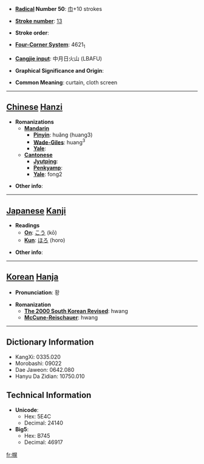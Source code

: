 * '''[[Wiktionary:Chinese radical index| Radical]] Number 50''': [[Wiktionary:Chinese radical index 巾|巾]]+10 strokes

* '''[[Wiktionary:Chinese total strokes index|Stroke number]]''': [[Wiktionary:Chinese total strokes index 13|13]]

* '''Stroke order''': 

* '''[[Wiktionary:Chinese four corner index|Four-Corner System]]''': 4621<sub>1</sub>

* '''[[Wiktionary:Chinese Cangjie index|Cangjie input]]''': 中月日火山 (LBAFU)

* '''Graphical Significance and Origin''': 

* '''Common Meaning''': curtain, cloth screen

----

== [[Chinese]] [[Hanzi]] ==

* '''Romanizations'''
** '''[[Mandarin]]'''
*** '''[[Pinyin]]''': huǎng (huang3)
*** '''[[Wade-Giles]]''': huang<sup>3</sup>
*** '''[[Yale]]''': 
** '''[[Cantonese]]'''
*** '''[[Jyutping]]''':
*** '''[[Penkyamp]]''': 
*** '''[[Yale]]''': fong2

* '''Other info''': 

----

== [[Japanese]] [[Kanji]] ==

* '''Readings'''
** '''[[On]]''': [[こう]] (kō)
** '''[[Kun]]''': [[ほろ]] (horo)

* '''Other info''':  

----

== [[Korean]] [[Hanja]] ==

* '''Pronunciation''': 황

* '''Romanization'''
** '''[[The 2000 South Korean Revised Romanization|The 2000 South Korean Revised]]''': hwang
** '''[[McCune-Reischauer]]''': hwang

----

== Dictionary Information ==

* KangXi: 0335.020
* Morobashi: 09022
* Dae Jaweon: 0642.080
* Hanyu Da Zidian: 10750.010

== Technical Information ==

* '''Unicode''':
** Hex: 5E4C
** Decimal: 24140
* '''Big5''':
** Hex: B745
** Decimal: 46917

[[fr:幌]]